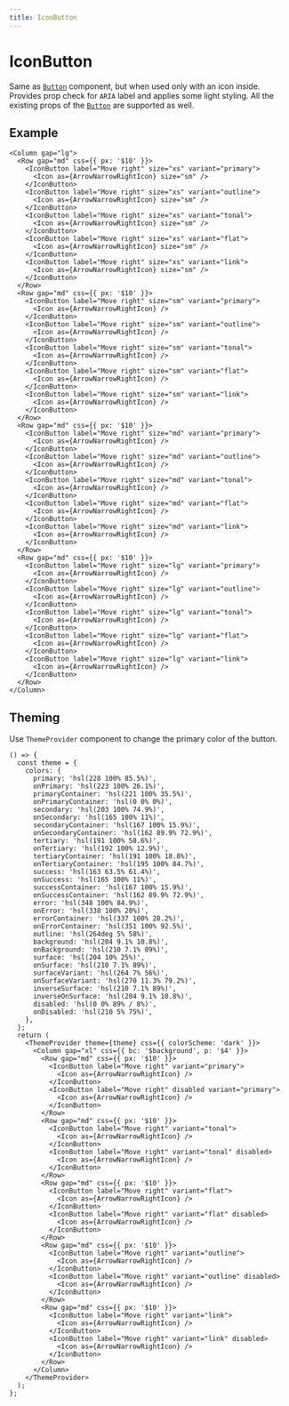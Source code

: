 ```yaml
---
title: IconButton
---
```


# IconButton

Same as [`Button`](/components/Button) component, but when used only with an icon inside. Provides prop check for `ARIA` label and applies some light styling. All the existing props of the [`Button`](/components/Button) are supported as well.

## Example

```tsx preview
<Column gap="lg">
  <Row gap="md" css={{ px: '$10' }}>
    <IconButton label="Move right" size="xs" variant="primary">
      <Icon as={ArrowNarrowRightIcon} size="sm" />
    </IconButton>
    <IconButton label="Move right" size="xs" variant="outline">
      <Icon as={ArrowNarrowRightIcon} size="sm" />
    </IconButton>
    <IconButton label="Move right" size="xs" variant="tonal">
      <Icon as={ArrowNarrowRightIcon} size="sm" />
    </IconButton>
    <IconButton label="Move right" size="xs" variant="flat">
      <Icon as={ArrowNarrowRightIcon} size="sm" />
    </IconButton>
    <IconButton label="Move right" size="xs" variant="link">
      <Icon as={ArrowNarrowRightIcon} size="sm" />
    </IconButton>
  </Row>
  <Row gap="md" css={{ px: '$10' }}>
    <IconButton label="Move right" size="sm" variant="primary">
      <Icon as={ArrowNarrowRightIcon} />
    </IconButton>
    <IconButton label="Move right" size="sm" variant="outline">
      <Icon as={ArrowNarrowRightIcon} />
    </IconButton>
    <IconButton label="Move right" size="sm" variant="tonal">
      <Icon as={ArrowNarrowRightIcon} />
    </IconButton>
    <IconButton label="Move right" size="sm" variant="flat">
      <Icon as={ArrowNarrowRightIcon} />
    </IconButton>
    <IconButton label="Move right" size="sm" variant="link">
      <Icon as={ArrowNarrowRightIcon} />
    </IconButton>
  </Row>
  <Row gap="md" css={{ px: '$10' }}>
    <IconButton label="Move right" size="md" variant="primary">
      <Icon as={ArrowNarrowRightIcon} />
    </IconButton>
    <IconButton label="Move right" size="md" variant="outline">
      <Icon as={ArrowNarrowRightIcon} />
    </IconButton>
    <IconButton label="Move right" size="md" variant="tonal">
      <Icon as={ArrowNarrowRightIcon} />
    </IconButton>
    <IconButton label="Move right" size="md" variant="flat">
      <Icon as={ArrowNarrowRightIcon} />
    </IconButton>
    <IconButton label="Move right" size="md" variant="link">
      <Icon as={ArrowNarrowRightIcon} />
    </IconButton>
  </Row>
  <Row gap="md" css={{ px: '$10' }}>
    <IconButton label="Move right" size="lg" variant="primary">
      <Icon as={ArrowNarrowRightIcon} />
    </IconButton>
    <IconButton label="Move right" size="lg" variant="outline">
      <Icon as={ArrowNarrowRightIcon} />
    </IconButton>
    <IconButton label="Move right" size="lg" variant="tonal">
      <Icon as={ArrowNarrowRightIcon} />
    </IconButton>
    <IconButton label="Move right" size="lg" variant="flat">
      <Icon as={ArrowNarrowRightIcon} />
    </IconButton>
    <IconButton label="Move right" size="lg" variant="link">
      <Icon as={ArrowNarrowRightIcon} />
    </IconButton>
  </Row>
</Column>
```

## Theming

Use `ThemeProvider` component to change the primary color of the button.

```tsx preview
() => {
  const theme = {
    colors: {
      primary: 'hsl(228 100% 85.5%)',
      onPrimary: 'hsl(223 100% 26.1%)',
      primaryContainer: 'hsl(221 100% 35.5%)',
      onPrimaryContainer: 'hsl(0 0% 0%)',
      secondary: 'hsl(203 100% 74.9%)',
      onSecondary: 'hsl(165 100% 11%)',
      secondaryContainer: 'hsl(167 100% 15.9%)',
      onSecondaryContainer: 'hsl(162 89.9% 72.9%)',
      tertiary: 'hsl(191 100% 58.6%)',
      onTertiary: 'hsl(192 100% 12.9%)',
      tertiaryContainer: 'hsl(191 100% 18.8%)',
      onTertiaryContainer: 'hsl(195 100% 84.7%)',
      success: 'hsl(163 63.5% 61.4%)',
      onSuccess: 'hsl(165 100% 11%)',
      successContainer: 'hsl(167 100% 15.9%)',
      onSuccessContainer: 'hsl(162 89.9% 72.9%)',
      error: 'hsl(348 100% 84.9%)',
      onError: 'hsl(338 100% 20%)',
      errorContainer: 'hsl(337 100% 28.2%)',
      onErrorContainer: 'hsl(351 100% 92.5%)',
      outline: 'hsl(264deg 5% 58%)',
      background: 'hsl(204 9.1% 10.8%)',
      onBackground: 'hsl(210 7.1% 89%)',
      surface: 'hsl(204 10% 25%)',
      onSurface: 'hsl(210 7.1% 89%)',
      surfaceVariant: 'hsl(264 7% 56%)',
      onSurfaceVariant: 'hsl(270 11.3% 79.2%)',
      inverseSurface: 'hsl(210 7.1% 89%)',
      inverseOnSurface: 'hsl(204 9.1% 10.8%)',
      disabled: 'hsl(0 0% 89% / 8%)',
      onDisabled: 'hsl(210 5% 75%)',
    },
  };
  return (
    <ThemeProvider theme={theme} css={{ colorScheme: 'dark' }}>
      <Column gap="xl" css={{ bc: '$background', p: '$4' }}>
        <Row gap="md" css={{ px: '$10' }}>
          <IconButton label="Move right" variant="primary">
            <Icon as={ArrowNarrowRightIcon} />
          </IconButton>
          <IconButton label="Move right" disabled variant="primary">
            <Icon as={ArrowNarrowRightIcon} />
          </IconButton>
        </Row>
        <Row gap="md" css={{ px: '$10' }}>
          <IconButton label="Move right" variant="tonal">
            <Icon as={ArrowNarrowRightIcon} />
          </IconButton>
          <IconButton label="Move right" variant="tonal" disabled>
            <Icon as={ArrowNarrowRightIcon} />
          </IconButton>
        </Row>
        <Row gap="md" css={{ px: '$10' }}>
          <IconButton label="Move right" variant="flat">
            <Icon as={ArrowNarrowRightIcon} />
          </IconButton>
          <IconButton label="Move right" variant="flat" disabled>
            <Icon as={ArrowNarrowRightIcon} />
          </IconButton>
        </Row>
        <Row gap="md" css={{ px: '$10' }}>
          <IconButton label="Move right" variant="outline">
            <Icon as={ArrowNarrowRightIcon} />
          </IconButton>
          <IconButton label="Move right" variant="outline" disabled>
            <Icon as={ArrowNarrowRightIcon} />
          </IconButton>
        </Row>
        <Row gap="md" css={{ px: '$10' }}>
          <IconButton label="Move right" variant="link">
            <Icon as={ArrowNarrowRightIcon} />
          </IconButton>
          <IconButton label="Move right" variant="link" disabled>
            <Icon as={ArrowNarrowRightIcon} />
          </IconButton>
        </Row>
      </Column>
    </ThemeProvider>
  );
};
```
